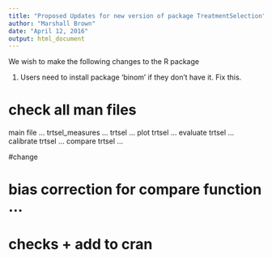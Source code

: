 ```yaml
---
title: "Proposed Updates for new version of package TreatmentSelection"
author: "Marshall Brown"
date: "April 12, 2016"
output: html_document
---
```


We wish to make the following changes to the R package 

 1.  Users need to install package 'binom' if they don't have it. Fix this. 
 
 
# check all man files
main file ...
trtsel_measures ...
trtsel ...
plot trtsel ...
evaluate trtsel ...
calibrate trtsel ...
compare trtsel ...

#change 

# bias correction for compare function ...
# checks + add to cran  
